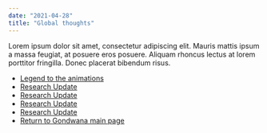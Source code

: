 ```yaml
---
date: "2021-04-28"
title: "Global thoughts"
---
```


Lorem ipsum dolor sit amet, consectetur adipiscing elit. Mauris mattis ipsum a
massa feugiat, at posuere eros posuere. Aliquam rhoncus lectus at lorem
porttitor fringilla. Donec placerat bibendum risus.

* [Legend to the animations](../legend-to-the-anims)
* [Research Update](../../gondwana)
* [Research Update](../../gondwana)
* [Research Update](../../gondwana)
* [Research Update](../../gondwana)
* [Return to Gondwana main page](../../gondwana)
